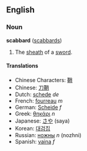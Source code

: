 ==English==
===Noun===
'''scabbard''' ([[scabbards]])

#The [[sheath]] of a [[sword]].

====Translations====
*Chinese Characters: [[鞘]]
*Chinese: [[刀鞘]]
*Dutch: [[schede]] ''de''
*French: [[fourreau]] ''m''
*German: [[Scheide]] ''f''
*Greek: [[θηκάρι]] ''n''
*Japanese: [[さや]] (saya)
*Korean: [[대검집]]
*Russian: [[ножны]] ''n'' (nozhni)
*Spanish: [[vaina]] ''f''